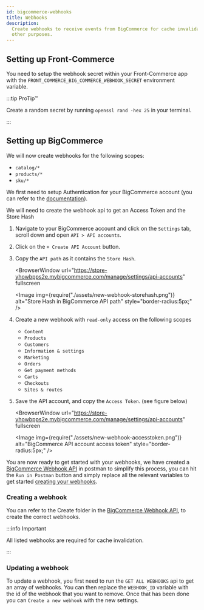 ```yaml
---
id: bigcommerce-webhooks
title: Webhooks
description:
  Create webhooks to receive events from BigCommerce for cache invalidation and
  other purposes.
---
```



## Setting up Front-Commerce

You need to setup the webhook secret within your Front-Commerce app with the
`FRONT_COMMERCE_BIG_COMMERCE_WEBHOOK_SECRET` environment variable.

:::tip ProTip™

Create a random secret by running `openssl rand -hex 25` in your terminal.

:::

## Setting up BigCommerce

We will now create webhooks for the following scopes:

- `catalog/*`
- `products/*`
- `sku/*`

We first need to setup Authentication for your BigCommerce account (you can
refer to the
[documentation](https://developer.bigcommerce.com/docs/ZG9jOjIyMDYxMw-v2-and-v3-rest-api-authentication)).

We will need to create the webhook api to get an Access Token and the Store Hash

1. Navigate to your BigCommerce account and click on the `Settings` tab, scroll
   down and open `API > API accounts`.
1. Click on the `+ Create API Account` button.
1. Copy the `API path` as it contains the `Store Hash`.

   <BrowserWindow
     url="https://store-yhowbpps2e.mybigcommerce.com/manage/settings/api-accounts"
     fullscreen
   >
     <Image
       img={require("./assets/new-webhook-storehash.png")}
       alt="Store Hash in BigCommerce API path"
       style="border-radius:5px;"
     />
   </BrowserWindow>

1. Create a new webhook with `read-only` access on the following scopes
   - `Content`
   - `Products`
   - `Customers`
   - `Information & settings`
   - `Marketing`
   - `Orders`
   - `Get payment methods`
   - `Carts`
   - `Checkouts`
   - `Sites & routes`
1. Save the API account, and copy the `Access Token`. (see figure below)

   <BrowserWindow
     url="https://store-yhowbpps2e.mybigcommerce.com/manage/settings/api-accounts"
     fullscreen
   >
     <Image
       img={require("./assets/new-webhook-accesstoken.png")}
       alt="BigCommerce API account access token"
       style="border-radius:5px;"
     />
   </BrowserWindow>

You are now ready to get started with your webhooks, we have created a
[BigCommerce Webhook API](https://documenter.getpostman.com/view/16678499/UzQys4QZ)
in postman to simplify this process, you can hit the `Run in Postman` button and
simply replace all the relevant variables to get started
[creating your webhooks](#Creating-a-webhook).

### Creating a webhook

You can refer to the Create folder in the
[BigCommerce Webhook API](https://documenter.getpostman.com/view/16678499/UzQys4QZ),
to create the correct webhooks.

:::info Important

All listed webhooks are required for cache invalidation.

:::

### Updating a webhook

To update a webhook, you first need to run the `GET ALL WEBHOOKS` api to get an
array of webhooks. You can then replace the `WEBHOOK_ID` variable with the id of
the webhook that you want to remove. Once that has been done you can
`Create a new webhook` with the new settings.
